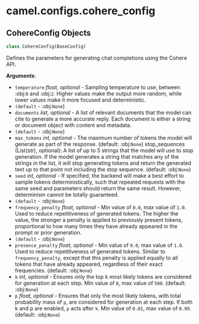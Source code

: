 <a id="camel.configs.cohere_config"></a>

# camel.configs.cohere\_config

<a id="camel.configs.cohere_config.CohereConfig"></a>

## CohereConfig Objects

```python
class CohereConfig(BaseConfig)
```

Defines the parameters for generating chat completions using the
Cohere API.

**Arguments**:

- `temperature` _float, optional_ - Sampling temperature to use, between
  :obj:`0` and :obj:`2`. Higher values make the output more random,
  while lower values make it more focused and deterministic.
- `(default` - :obj:`None`)
- `documents` _list, optional_ - A list of relevant documents that the
  model can cite to generate a more accurate reply. Each document is
  either a string or document object with content and metadata.
- `(default` - :obj:`None`)
- `max_tokens` _int, optional_ - The maximum number of tokens the model
  will generate as part of the response. (default: :obj:`None`)
  stop_sequences (List(str), optional): A list of up to 5 strings that
  the model will use to stop generation. If the model generates a
  string that matches any of the strings in the list, it will stop
  generating tokens and return the generated text up to that point
  not including the stop sequence. (default: :obj:`None`)
- `seed` _int, optional_ - If specified, the backend will make a best
  effort to sample tokens deterministically, such that repeated
  requests with the same seed and parameters should return the same
  result. However, determinism cannot be totally guaranteed.
- `(default` - :obj:`None`)
- `frequency_penalty` _float, optional_ - Min value of `0.0`, max value of
  `1.0`. Used to reduce repetitiveness of generated tokens. The
  higher the value, the stronger a penalty is applied to previously
  present tokens, proportional to how many times they have already
  appeared in the prompt or prior generation.
- `(default` - :obj:`None`)
- `presence_penalty` _float, optional_ - Min value of `0.0`, max value of
  `1.0`. Used to reduce repetitiveness of generated tokens. Similar
  to `frequency_penalty`, except that this penalty is applied
  equally to all tokens that have already appeared, regardless of
  their exact frequencies. (default: :obj:`None`)
- `k` _int, optional_ - Ensures only the top k most likely tokens are
  considered for generation at each step. Min value of `0`, max
  value of `500`. (default: :obj:`None`)
- `p` _float, optional_ - Ensures that only the most likely tokens, with
  total probability mass of `p`, are considered for generation at
  each step. If both k and p are enabled, `p` acts after `k`. Min
  value of `0.01`, max value of `0.99`. (default: :obj:`None`)


